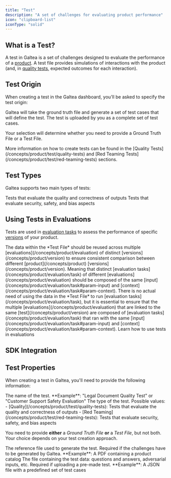 ```yaml
---
title: "Test"
description: "A set of challenges for evaluating product performance"
icon: "clipboard-list"
iconType: "solid"
---
```



## What is a Test?

A test in Galtea is a set of challenges designed to evaluate the performance of a [product](/concepts/product). A test file provides simulations of interactions with the product (and, in [quality tests](/concepts/product/test/quality-tests), expected outcomes for each interaction).

## Test Origin

When creating a test in the Galtea dashboard, you'll be asked to specify the test origin:

<CardGroup cols={2}>
  <Card title="Generated" icon="wand-magic-sparkles">
    Galtea will take the ground truth file and generate a set of test cases that will define the test.
  </Card>
  <Card title="Uploaded" icon="file-arrow-up">
    The test is uploaded by you as a complete set of test cases.
  </Card>
</CardGroup>

Your selection will determine whether you need to provide a Ground Truth File or a Test File.

<Info>
  More information on how to create tests can be found in the [Quality Tests](/concepts/product/test/quality-tests) and [Red Teaming Tests](/concepts/product/test/red-teaming-tests) sections.
</Info>

## Test Types

Galtea supports two main types of tests:

<CardGroup cols={2}>
  <Card title="Quality Tests" icon="star" href="/concepts/product/test/quality-tests">
    Tests that evaluate the quality and correctness of outputs
  </Card>
  <Card title="Red Teaming Tests" icon="shield-halved" href="/concepts/product/test/red-teaming-tests">
    Tests that evaluate security, safety, and bias aspects
  </Card>
</CardGroup>

## Using Tests in Evaluations

Tests are used in [evaluation tasks](/concepts/product/evaluation/task) to assess the performance of specific [versions](/concepts/product/version) of your product. 


<Warning>
  The data within the *Test File* should be reused across multiple [evaluations](/concepts/product/evaluation) of distinct [versions](/concepts/product/version) to ensure consistent comparison between different [product](/concepts/product)  [versions](/concepts/product/version). Meaning that distinct [evaluation tasks](/concepts/product/evaluation/task) of different [evaluations](/concepts/product/evaluation) should be composed of the same [input](/concepts/product/evaluation/task#param-input) and [context](/concepts/product/evaluation/task#param-context).
</Warning>

<Note>
  There is no actual need of using the data in the *Test File* to run [evaluation tasks](/concepts/product/evaluation/task), but it is essential to ensure that the multiple [evaluations](/concepts/product/evaluation) that are linked to the same [test](/concepts/product/version) are composed of [evaluation tasks](/concepts/product/evaluation/task) that ran with the same [input](/concepts/product/evaluation/task#param-input) and [context](/concepts/product/evaluation/task#param-context).
</Note>

<Card title="Create an Evaluation" icon="badge-check" iconType="solid" href="/concepts/product/evaluation">
  Learn how to use tests in evaluations
</Card>

## SDK Integration

<SDKTestServiceCard />

## Test Properties

When creating a test in Galtea, you'll need to provide the following information:

<ResponseField name="Test Name" type="Text" required>
  The name of the test. **Example**: "Legal Document Quality Test" or "Customer Support Safety Evaluation"
</ResponseField>

<ResponseField name="Type" type="Enum" required>
  The type of the test. 
  Possible values:
  - [Quality](/concepts/product/test/quality-tests): Tests that evaluate the quality and correctness of outputs
  - [Red Teaming](/concepts/product/test/red-teaming-tests): Tests that evaluate security, safety, and bias aspects
</ResponseField>

<Note>You need to provide **either** a *Ground Truth File* **or** a *Test File*, but not both. Your choice depends on your test creation approach.</Note>

<ResponseField name="Ground Truth File" type="File" required="conditional">
  The reference file used to generate the test. Required if the challenges have to be generated by Galtea. **Example**: A PDF containing a product catalog
</ResponseField>

<ResponseField name="Test File" type="File" required="conditional">
  The file containing the test data: questions and answers, adversarial inputs, etc. Required if uploading a pre-made test. **Example**: A JSON file with a predefined set of test cases
</ResponseField>
